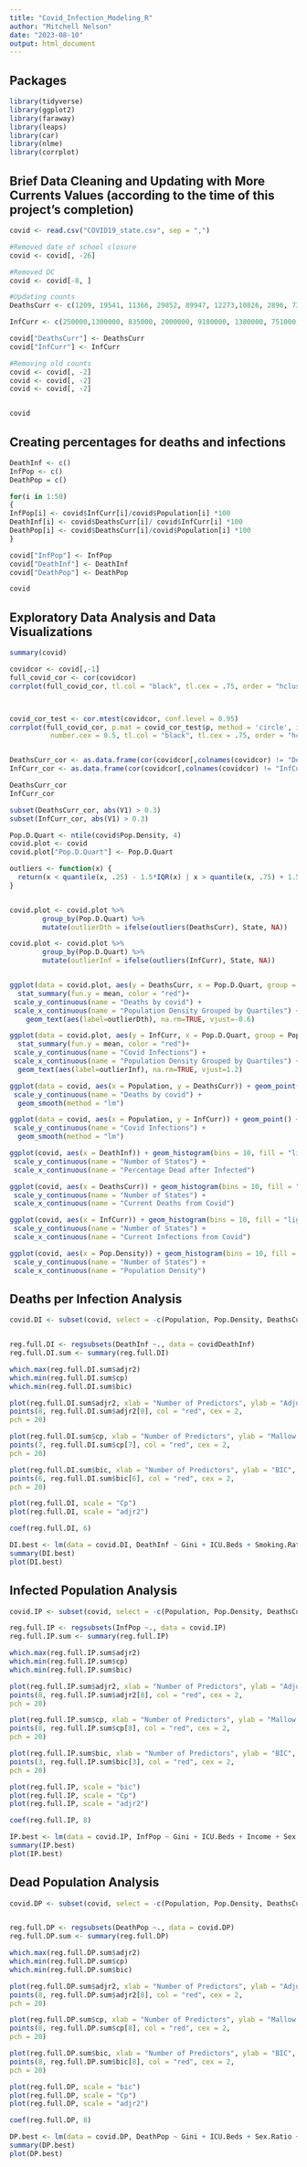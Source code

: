 ```yaml
---
title: "Covid_Infection_Modeling_R"
author: "Mitchell Nelson"
date: "2023-08-10"
output: html_document
---
```


## Packages

```r
library(tidyverse)
library(ggplot2)
library(faraway)
library(leaps)
library(car)
library(nlme)
library(corrplot)
```


## Brief Data Cleaning and Updating with More Currents Values (according to the time of this project's completion)

```r
covid <- read.csv("COVID19_state.csv", sep = ",")

#Removed date of school closure
covid <- covid[, -26]

#Removed DC
covid <- covid[-8, ]

#Updating counts
DeathsCurr <- c(1209, 19541, 11366, 29852, 89947, 12273,10826, 2896, 73789, 36217, 1404, 9510, 4921, 37849, 23535,8524, 15322, 17220, 20219, 14422, 2280, 35935, 12752, 20192, 12423, 3262, 23373, 2304, 4195, 2472, 33371, 7438, 10684, 67548, 38360, 14219, 7478, 44578, 3532, 17734, 2901, 25846, 88146, 4740, 20124, 629, 12703, 14402, 6823, 1807)

InfCurr <- c(250000,1300000, 835000, 2000000, 9180000, 1380000, 751000, 261000, 5900000,  2440000, 239000, 761000, 445000,3120000,1700000, 773000, 1330000, 1240000, 1740000,1030000,  242000, 2410000, 1440000, 1430000, 797000, 274000, 2650000, 241000, 497000,307000 , 2240000, 521000, 717000, 5090000, 2690000, 1040000, 714000, 2800000,368000, 1470000, 238000 , 1980000,6730000, 931000,  1690000,122000, 1480000, 1600000 , 500000, 156000  )

covid["DeathsCurr"] <- DeathsCurr
covid["InfCurr"] <- InfCurr

#Removing old counts
covid <- covid[, -2]
covid <- covid[, -2]
covid <- covid[, -2]


covid

```
## Creating percentages for deaths and infections

```r
DeathInf <- c()
InfPop <- c()
DeathPop = c()

for(i in 1:50)
{
InfPop[i] <- covid$InfCurr[i]/covid$Population[i] *100
DeathInf[i] <- covid$DeathsCurr[i]/ covid$InfCurr[i] *100
DeathPop[i] <- covid$DeathsCurr[i]/covid$Population[i] *100
}

covid["InfPop"] <- InfPop
covid["DeathInf"] <- DeathInf
covid["DeathPop"] <- DeathPop

covid

```

## Exploratory Data Analysis and Data Visualizations

```r
summary(covid)

```


```r
covidcor <- covid[,-1]
full_covid_cor <- cor(covidcor)
corrplot(full_covid_cor, tl.col = "black", tl.cex = .75, order = "hclust")



covid_cor_test <- cor.mtest(covidcor, conf.level = 0.95)
corrplot(full_covid_cor, p.mat = covid_cor_test$p, method = 'circle', insig='blank',
          number.cex = 0.5, tl.col = "black", tl.cex = .75, order = "hclust")


DeathsCurr_cor <- as.data.frame(cor(covidcor[,colnames(covidcor) != "DeathsCurr"], covidcor$DeathsCurr))
InfCurr_cor <- as.data.frame(cor(covidcor[,colnames(covidcor) != "InfCurr"], covidcor$InfCurr))

DeathsCurr_cor
InfCurr_cor

subset(DeathsCurr_cor, abs(V1) > 0.3)
subset(InfCurr_cor, abs(V1) > 0.3)
```

```r
Pop.D.Quart <- ntile(covid$Pop.Density, 4)
covid.plot <- covid
covid.plot["Pop.D.Quart"] <- Pop.D.Quart

outliers <- function(x) {
  return(x < quantile(x, .25) - 1.5*IQR(x) | x > quantile(x, .75) + 1.5*IQR(x))
}


covid.plot <- covid.plot %>%
        group_by(Pop.D.Quart) %>%
        mutate(outlierDth = ifelse(outliers(DeathsCurr), State, NA))

covid.plot <- covid.plot %>%
        group_by(Pop.D.Quart) %>%
        mutate(outlierInf = ifelse(outliers(InfCurr), State, NA))


ggplot(data = covid.plot, aes(y = DeathsCurr, x = Pop.D.Quart, group = Pop.D.Quart)) + geom_boxplot(fill = "light blue") + 
  stat_summary(fun.y = mean, color = "red")+ 
 scale_y_continuous(name = "Deaths by covid") +
 scale_x_continuous(name = "Population Density Grouped by Quartiles") +
    geom_text(aes(label=outlierDth), na.rm=TRUE, vjust=-0.6)

ggplot(data = covid.plot, aes(y = InfCurr, x = Pop.D.Quart, group = Pop.D.Quart)) + geom_boxplot(fill = "light blue") + 
  stat_summary(fun.y = mean, color = "red")+ 
 scale_y_continuous(name = "Covid Infections") +
 scale_x_continuous(name = "Population Density Grouped by Quartiles") +
  geom_text(aes(label=outlierInf), na.rm=TRUE, vjust=1.2)


```

```r
ggplot(data = covid, aes(x = Population, y = DeathsCurr)) + geom_point() + 
 scale_y_continuous(name = "Deaths by covid") + 
  geom_smooth(method = "lm")

ggplot(data = covid, aes(x = Population, y = InfCurr)) + geom_point() + 
 scale_y_continuous(name = "Covid Infections") + 
  geom_smooth(method = "lm")

```


```r
ggplot(covid, aes(x = DeathInf)) + geom_histogram(bins = 10, fill = "light blue", color = "black")  + 
 scale_y_continuous(name = "Number of States") + 
 scale_x_continuous(name = "Percentage Dead after Infected")

ggplot(covid, aes(x = DeathsCurr)) + geom_histogram(bins = 10, fill = "light blue", color = "black")   + 
 scale_y_continuous(name = "Number of States") + 
 scale_x_continuous(name = "Current Deaths from Covid")

ggplot(covid, aes(x = InfCurr)) + geom_histogram(bins = 10, fill = "light blue", color = "black")   + 
 scale_y_continuous(name = "Number of States") + 
 scale_x_continuous(name = "Current Infections from Covid")

ggplot(covid, aes(x = Pop.Density)) + geom_histogram(bins = 10, fill = "light blue", color = "black")   + 
 scale_y_continuous(name = "Number of States") + 
 scale_x_continuous(name = "Population Density")

```

## Deaths per Infection Analysis

```r
covid.DI <- subset(covid, select = -c(Population, Pop.Density, DeathsCurr, InfCurr, InfPop, DeathPop, State))


reg.full.DI <- regsubsets(DeathInf ~., data = covidDeathInf)
reg.full.DI.sum <- summary(reg.full.DI)

which.max(reg.full.DI.sum$adjr2)
which.min(reg.full.DI.sum$cp)
which.min(reg.full.DI.sum$bic)

plot(reg.full.DI.sum$adjr2, xlab = "Number of Predictors", ylab = "Adjusted R-Squared", type = "l")
points(8, reg.full.DI.sum$adjr2[8], col = "red", cex = 2,
pch = 20)

plot(reg.full.DI.sum$cp, xlab = "Number of Predictors", ylab = "Mallow CP", type = "l")
points(7, reg.full.DI.sum$cp[7], col = "red", cex = 2,
pch = 20)

plot(reg.full.DI.sum$bic, xlab = "Number of Predictors", ylab = "BIC", type = "l")
points(6, reg.full.DI.sum$bic[6], col = "red", cex = 2,
pch = 20)

plot(reg.full.DI, scale = "Cp")
plot(reg.full.DI, scale = "adjr2")

coef(reg.full.DI, 6)
```




```r
DI.best <- lm(data = covid.DI, DeathInf ~ Gini + ICU.Beds + Smoking.Rate +  Med.Large.Airports + Urban + Age.26.54)
summary(DI.best)
plot(DI.best)
```

## Infected Population Analysis
```r
covid.IP <- subset(covid, select = -c(Population, Pop.Density, DeathsCurr, InfCurr, DeathInf, DeathPop, State))

reg.full.IP <- regsubsets(InfPop ~., data = covid.IP)
reg.full.IP.sum <- summary(reg.full.IP)

which.max(reg.full.IP.sum$adjr2)
which.min(reg.full.IP.sum$cp)
which.min(reg.full.IP.sum$bic)

plot(reg.full.IP.sum$adjr2, xlab = "Number of Predictors", ylab = "Adjusted R-Squared", type = "l")
points(8, reg.full.IP.sum$adjr2[8], col = "red", cex = 2,
pch = 20)

plot(reg.full.IP.sum$cp, xlab = "Number of Predictors", ylab = "Mallow CP", type = "l")
points(8, reg.full.IP.sum$cp[8], col = "red", cex = 2,
pch = 20)

plot(reg.full.IP.sum$bic, xlab = "Number of Predictors", ylab = "BIC", type = "l")
points(3, reg.full.IP.sum$bic[3], col = "red", cex = 2,
pch = 20)

plot(reg.full.IP, scale = "bic")
plot(reg.full.IP, scale = "Cp")
plot(reg.full.IP, scale = "adjr2")

coef(reg.full.IP, 8)
```

```r
IP.best <- lm(data = covid.IP, InfPop ~ Gini + ICU.Beds + Income + Sex.Ratio + Physicians + Hospitals + Health.Spending + Age.0.25)
summary(IP.best)
plot(IP.best)
```


## Dead Population Analysis
```r
covid.DP <- subset(covid, select = -c(Population, Pop.Density, DeathsCurr, InfCurr, InfPop, DeathInf, State))


reg.full.DP <- regsubsets(DeathPop ~., data = covid.DP)
reg.full.DP.sum <- summary(reg.full.DP)

which.max(reg.full.DP.sum$adjr2)
which.min(reg.full.DP.sum$cp)
which.min(reg.full.DP.sum$bic)

plot(reg.full.DP.sum$adjr2, xlab = "Number of Predictors", ylab = "Adjusted R-Squared", type = "l")
points(8, reg.full.DP.sum$adjr2[8], col = "red", cex = 2,
pch = 20)

plot(reg.full.DP.sum$cp, xlab = "Number of Predictors", ylab = "Mallow CP", type = "l")
points(8, reg.full.DP.sum$cp[8], col = "red", cex = 2,
pch = 20)

plot(reg.full.DP.sum$bic, xlab = "Number of Predictors", ylab = "BIC", type = "l")
points(8, reg.full.DP.sum$bic[8], col = "red", cex = 2,
pch = 20)

plot(reg.full.DP, scale = "bic")
plot(reg.full.DP, scale = "Cp")
plot(reg.full.DP, scale = "adjr2")

coef(reg.full.DP, 8)
```

```r
DP.best <- lm(data = covid.DP, DeathPop ~ Gini + ICU.Beds + Sex.Ratio + Smoking.Rate + Respiratory.Deaths + Med.Large.Airports + Urban + Age.26.54)
summary(DP.best)
plot(DP.best)
```
















